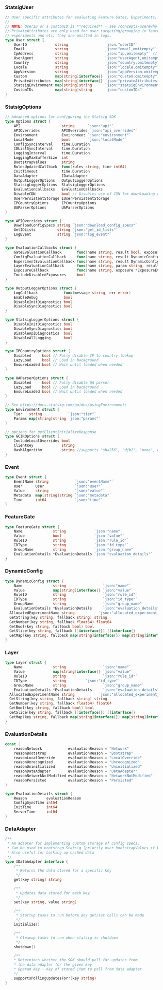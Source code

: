 ### StatsigUser

```go
// User specific attributes for evaluating Feature Gates, Experiments, and DynamicConfigs
//
// NOTE: UserID or a customID is **required** - see /concepts/user#why-is-an-id-always-required-for-server-sdks
// PrivateAttributes are only used for user targeting/grouping in feature gates, dynamic configs,
// experiments and etc; they are omitted in logs.
type User struct {
	UserID             string                 `json:"userID"`
	Email              string                 `json:"email,omitempty"`
	IpAddress          string                 `json:"ip,omitempty"` // Many jurisdictions categorize this as PII; verify whether you should log this. 
	UserAgent          string                 `json:"userAgent,omitempty"`
	Country            string                 `json:"country,omitempty"`
	Locale             string                 `json:"locale,omitempty"`
	AppVersion         string                 `json:"appVersion,omitempty"`
	Custom             map[string]interface{} `json:"custom,omitempty"`
	PrivateAttributes  map[string]interface{} `json:"privateAttributes,omitempty"`
	StatsigEnvironment map[string]string      `json:"statsigEnvironment,omitempty"`
	CustomIDs          map[string]string      `json:"customIDs"`
}
```

### StatsigOptions

```go
// Advanced options for configuring the Statsig SDK
type Options struct {
	API                   string      `json:"api"`
	APIOverrides          APIOverrides `json:"api_overrides"`
	Environment           Environment `json:"environment"`
	LocalMode             bool        `json:"localMode"`
	ConfigSyncInterval    time.Duration
	IDListSyncInterval    time.Duration
	LoggingInterval       time.Duration
	LoggingMaxBufferSize  int
	BootstrapValues       string
	RulesUpdatedCallback  func(rules string, time int64)
	InitTimeout           time.Duration
	DataAdapter           IDataAdapter
	OutputLoggerOptions   OutputLoggerOptions
	StatsigLoggerOptions  StatsigLoggerOptions
	EvaluationCallbacks   EvaluationCallbacks
	DisableCDN            bool // Disables use of CDN for downloading config specs
	UserPersistentStorage IUserPersistentStorage
	IPCountryOptions      IPCountryOptions
	UAParserOptions       UAParserOptions
}

type APIOverrides struct {
	DownloadConfigSpecs string `json:"download_config_specs"`
	GetIDLists          string `json:"get_id_lists"`
	LogEvent            string `json:"log_event"`
}

type EvaluationCallbacks struct {
	GateEvaluationCallback       func(name string, result bool, exposure *ExposureEvent)
	ConfigEvaluationCallback     func(name string, result DynamicConfig, exposure *ExposureEvent)
	ExperimentEvaluationCallback func(name string, result DynamicConfig, exposure *ExposureEvent)
	LayerEvaluationCallback      func(name string, param string, result DynamicConfig, exposure *ExposureEvent)
	ExposureCallback             func(name string, exposure *ExposureEvent)
	IncludeDisabledExposures     bool
}

type OutputLoggerOptions struct {
	LogCallback            func(message string, err error)
	EnableDebug            bool
	DisableInitDiagnostics bool
	DisableSyncDiagnostics bool
}

type StatsigLoggerOptions struct {
	DisableInitDiagnostics bool
	DisableSyncDiagnostics bool
	DisableApiDiagnostics  bool
	DisableAllLogging      bool
}

type IPCountryOptions struct {
	Disabled     bool // Fully disable IP to country lookup
	LazyLoad     bool // Load in background
	EnsureLoaded bool // Wait until loaded when needed
}

type UAParserOptions struct {
	Disabled     bool // Fully disable UA parser
	LazyLoad     bool // Load in background
	EnsureLoaded bool // Wait until loaded when needed
}

// See https://docs.statsig.com/guides/usingEnvironments
type Environment struct {
	Tier   string            `json:"tier"`
	Params map[string]string `json:"params"`
}

// options for getClientInitializeResponse
type GCIROptions struct {
	IncludeLocalOverrides bool
	ClientKey             string
	HashAlgorithm         string //supports "sha256", "djb2", "none", default "sha256"
}
```

### Event

```go
type Event struct {
	EventName string            `json:"eventName"`
	User      User              `json:"user"`
	Value     string            `json:"value"`
	Metadata  map[string]string `json:"metadata"`
	Time      int64             `json:"time"`
}
```

### FeatureGate

```go
type FeatureGate struct {
	Name              string             `json:"name"`
	Value             bool               `json:"value"`
	RuleID            string             `json:"rule_id"`
	IDType            string             `json:"id_type"`
	GroupName         string             `json:"group_name"`
	EvaluationDetails *EvaluationDetails `json:"evaluation_details"`
}
```

### DynamicConfig

```go
type DynamicConfig struct {
	Name              string                 `json:"name"`
	Value             map[string]interface{} `json:"value"`
	RuleID            string                 `json:"rule_id"`
	IDType            string             	 `json:"id_type"`
	GroupName         string                 `json:"group_name"`
	EvaluationDetails *EvaluationDetails     `json:"evaluation_details"`
  AllocatedExperimentName string           `json:"allocated_experiment_name"`
  GetString(key string, fallback string) string
  GetNumber(key string, fallback float64) float64
  GetBool(key string, fallback bool) bool
  GetSlice(key string, fallback []interface{}) []interface{}
  GetMap(key string, fallback map[string]interface{}) map[string]interface{}
}
```

### Layer

```go
type Layer struct {
	Name              string                 `json:"name"`
	Value             map[string]interface{} `json:"value"`
	RuleID            string                 `json:"rule_id"`
	IDType            string		 `json:"id_type"`
	GroupName         string                 `json:"group_name"`
	EvaluationDetails *EvaluationDetails     `json:"evaluation_details"`
  AllocatedExperimentName string           `json:"allocated_experiment_name"`
  GetString(key string, fallback string) string
  GetNumber(key string, fallback float64) float64
  GetBool(key string, fallback bool) bool
  GetSlice(key string, fallback []interface{}) []interface{}
  GetMap(key string, fallback map[string]interface{}) map[string]interface{}
}
```

### EvaluationDetails

```go
const (
	reasonNetwork            evaluationReason = "Network"
	reasonBootstrap          evaluationReason = "Bootstrap"
	reasonLocalOverride      evaluationReason = "LocalOverride"
	reasonUnrecognized       evaluationReason = "Unrecognized"
	reasonUninitialized      evaluationReason = "Uninitialized"
	reasonDataAdapter        evaluationReason = "DataAdapter"
	reasonNetworkNotModified evaluationReason = "NetworkNotModified"
	reasonPersisted          evaluationReason = "Persisted"
)

type EvaluationDetails struct {
	Reason         evaluationReason
	ConfigSyncTime int64
	InitTime       int64
	ServerTime     int64
}
```

### DataAdapter

```go
/**
 * An adapter for implementing custom storage of config specs.
 * Can be used to bootstrap Statsig (priority over bootstrapValues if both provided)
 * Also useful for backing up cached data
 */
type IDataAdapter interface {
	/**
	 * Returns the data stored for a specific key
	 */
	get(key string) string

	/**
	 * Updates data stored for each key
	 */
	set(key string, value string)

	/**
	 * Startup tasks to run before any get/set calls can be made
	 */
	initialize()

	/**
	 * Cleanup tasks to run when statsig is shutdown
	 */
	shutdown()

	/**
	* Determines whether the SDK should poll for updates from
	* the data adapter for the given key
	* @param key - Key of stored item to poll from data adapter
	*/
	supportsPollingUpdatesFor?(key string)
}
```
